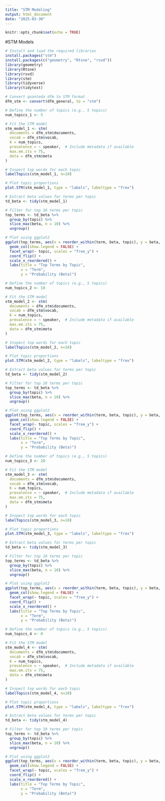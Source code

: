 ```yaml
---
title: "STM Modeling"
output: html_document
date: "2025-03-30"
---
```


```r
knitr::opts_chunk$set(echo = TRUE)
```

#STM Models

```r
# Install and load the required libraries
install.packages("stm")
install.packages(c("geometry", "Rtsne", "rsvd"))
library(geometry)
library(Rtsne)
library(rsvd)
library(stm)
library(tidyverse)
library(tidytext)
```


```r
# Convert quanteda dfm to STM format
dfm_stm <- convert(dfm_general, to = "stm")
```


```r
# Define the number of topics (e.g., 5 topics)
num_topics_1 <- 5

# Fit the STM model
stm_model_1 <- stm(
  documents = dfm_stm$documents,
  vocab = dfm_stm$vocab,
  K = num_topics,
  prevalence = ~ speaker,  # Include metadata if available
  max.em.its = 75,
  data = dfm_stm$meta
)

# Inspect top words for each topic
labelTopics(stm_model_1, n=10)

# Plot topic proportions
plot.STM(stm_model_1, type = "labels", labeltype = "frex")

# Extract beta values for terms per topic
td_beta <- tidy(stm_model_1)

# Filter for top 10 terms per topic
top_terms <- td_beta %>%
  group_by(topic) %>%
  slice_max(beta, n = 10) %>%
  ungroup()

# Plot using ggplot2
ggplot(top_terms, aes(x = reorder_within(term, beta, topic), y = beta, fill = factor(topic))) +
  geom_col(show.legend = FALSE) +
  facet_wrap(~ topic, scales = "free_y") +
  coord_flip() +
  scale_x_reordered() +
  labs(title = "Top Terms by Topic",
       x = "Term",
       y = "Probability (Beta)")
```


```r
# Define the number of topics (e.g., 5 topics)
num_topics_2 <- 10

# Fit the STM model
stm_model_2 <- stm(
  documents = dfm_stm$documents,
  vocab = dfm_stm$vocab,
  K = num_topics,
  prevalence = ~ speaker,  # Include metadata if available
  max.em.its = 75,
  data = dfm_stm$meta
)

# Inspect top words for each topic
labelTopics(stm_model_2, n=10)

# Plot topic proportions
plot.STM(stm_model_2, type = "labels", labeltype = "frex")

# Extract beta values for terms per topic
td_beta <- tidy(stm_model_2)

# Filter for top 10 terms per topic
top_terms <- td_beta %>%
  group_by(topic) %>%
  slice_max(beta, n = 10) %>%
  ungroup()

# Plot using ggplot2
ggplot(top_terms, aes(x = reorder_within(term, beta, topic), y = beta, fill = factor(topic))) +
  geom_col(show.legend = FALSE) +
  facet_wrap(~ topic, scales = "free_y") +
  coord_flip() +
  scale_x_reordered() +
  labs(title = "Top Terms by Topic",
       x = "Term",
       y = "Probability (Beta)")
```


```r
# Define the number of topics (e.g., 5 topics)
num_topics_3 <- 20

# Fit the STM model
stm_model_3 <- stm(
  documents = dfm_stm$documents,
  vocab = dfm_stm$vocab,
  K = num_topics,
  prevalence = ~ speaker,  # Include metadata if available
  max.em.its = 75,
  data = dfm_stm$meta
)

# Inspect top words for each topic
labelTopics(stm_model_3, n=10)

# Plot topic proportions
plot.STM(stm_model_3, type = "labels", labeltype = "frex")

# Extract beta values for terms per topic
td_beta <- tidy(stm_model_3)

# Filter for top 10 terms per topic
top_terms <- td_beta %>%
  group_by(topic) %>%
  slice_max(beta, n = 10) %>%
  ungroup()

# Plot using ggplot2
ggplot(top_terms, aes(x = reorder_within(term, beta, topic), y = beta, fill = factor(topic))) +
  geom_col(show.legend = FALSE) +
  facet_wrap(~ topic, scales = "free_y") +
  coord_flip() +
  scale_x_reordered() +
  labs(title = "Top Terms by Topic",
       x = "Term",
       y = "Probability (Beta)")
```


```r
# Define the number of topics (e.g., 5 topics)
num_topics_4 <- 0

# Fit the STM model
stm_model_4 <- stm(
  documents = dfm_stm$documents,
  vocab = dfm_stm$vocab,
  K = num_topics,
  prevalence = ~ speaker,  # Include metadata if available
  max.em.its = 75,
  data = dfm_stm$meta
)

# Inspect top words for each topic
labelTopics(stm_model_4, n=10)

# Plot topic proportions
plot.STM(stm_model_4, type = "labels", labeltype = "frex")

# Extract beta values for terms per topic
td_beta <- tidy(stm_model_4)

# Filter for top 10 terms per topic
top_terms <- td_beta %>%
  group_by(topic) %>%
  slice_max(beta, n = 10) %>%
  ungroup()

# Plot using ggplot2
ggplot(top_terms, aes(x = reorder_within(term, beta, topic), y = beta, fill = factor(topic))) +
  geom_col(show.legend = FALSE) +
  facet_wrap(~ topic, scales = "free_y") +
  coord_flip() +
  scale_x_reordered() +
  labs(title = "Top Terms by Topic",
       x = "Term",
       y = "Probability (Beta)")

```

